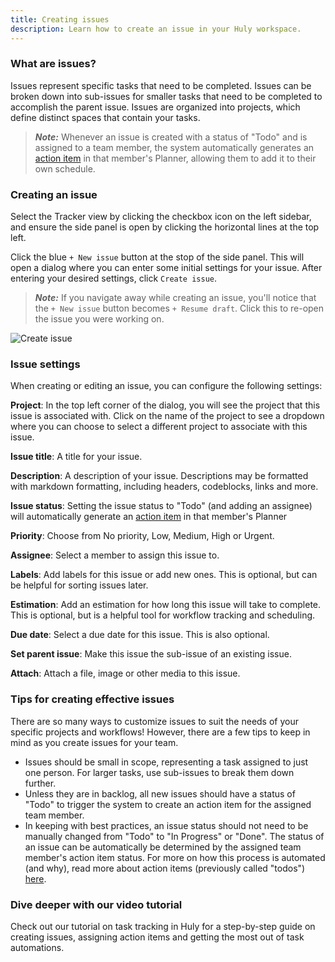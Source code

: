 ```yaml
---
title: Creating issues
description: Learn how to create an issue in your Huly workspace.
---
```



### What are issues?

Issues represent specific tasks that need to be completed. Issues can be broken down into sub-issues for smaller tasks that need to be completed to accomplish the parent issue. Issues are organized into projects, which define distinct spaces that contain your tasks.

> **_Note:_** Whenever an issue is created with a status of "Todo" and is assigned to a team member, the system automatically generates an [action item](../creating-action-items) in that member's Planner, allowing them to add it to their own schedule.

### Creating an issue

Select the Tracker view by clicking the checkbox icon on the left sidebar, and ensure the side panel is open by clicking the horizontal lines at the top left.

Click the blue `+ New issue` button at the stop of the side panel. This will open a dialog where you can enter some initial settings for your issue. After entering your desired settings, click `Create issue`.

> **_Note:_** If you navigate away while creating an issue, you'll notice that the `+ New issue` button becomes `+ Resume draft`. Click this to re-open the issue you were working on.

<Image src={createIssue} alt="Create issue" inferSize quality="max" />

### Issue settings

When creating or editing an issue, you can configure the following settings:

**Project**: In the top left corner of the dialog, you will see the project that this issue is associated with. Click on the name of the project to see a dropdown where you can choose to select a different project to associate with this issue.

**Issue title**: A title for your issue.

**Description**: A description of your issue. Descriptions may be formatted with markdown formatting, including headers, codeblocks, links and more.

**Issue status**: Setting the issue status to "Todo" (and adding an assignee) will automatically generate an [action item](../creating-action-items) in that member's Planner

**Priority**: Choose from No priority, Low, Medium, High or Urgent.

**Assignee**: Select a member to assign this issue to.

**Labels**: Add labels for this issue or add new ones. This is optional, but can be helpful for sorting issues later.

**Estimation**: Add an estimation for how long this issue will take to complete. This is optional, but is a helpful tool for workflow tracking and scheduling.

**Due date**: Select a due date for this issue. This is also optional.

**Set parent issue**: Make this issue the sub-issue of an existing issue.

**Attach**: Attach a file, image or other media to this issue.

### Tips for creating effective issues

There are so many ways to customize issues to suit the needs of your specific projects and workflows! However, there are a few tips to keep in mind as you create issues for your team.

- Issues should be small in scope, representing a task assigned to just one person. For larger tasks, use sub-issues to break them down further.
- Unless they are in backlog, all new issues should have a status of "Todo" to trigger the system to create an action item for the assigned team member.
- In keeping with best practices, an issue status should not need to be manually changed from "Todo" to "In Progress" or "Done". The status of an issue can be automatically be determined by the assigned team member's action item status. For more on how this process is automated (and why), read more about action items (previously called "todos") <a href="https://huly.io/blog/capturing-dynamic-team-workflows-with-action-items" target="_blank">here</a>.

### Dive deeper with our video tutorial

Check out our tutorial on task tracking in Huly for a step-by-step guide on creating issues, assigning action items and getting the most out of task automations.

<YouTube id="ljpz0bZ75JA" posterQuality="max" />
